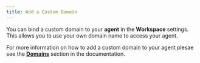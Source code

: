```yaml
---
title: Add a Custom Domain
---
```


You can bind a custom domain to your **agent** in the **Workspace** settings. This allows you to use your own domain name to access your agent.

For more information on how to add a custom domain to your agent plesae see the **[Domains](/workspace/domains)** section in the documentation.
